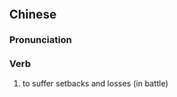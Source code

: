 {{also|挫动}}
==Chinese==
{{zh-forms|s=挫动}}

===Pronunciation===
{{zh-pron
|m=cuòdòng
|cat=v
}}

===Verb===
{{zh-verb}}

# {{lb|zh|archaic}} to suffer setbacks and losses (in battle)